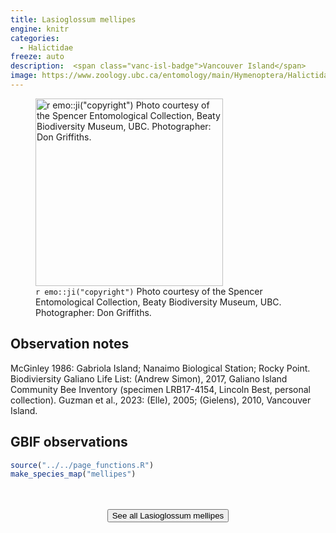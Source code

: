 ```yaml
---
title: Lasioglossum mellipes
engine: knitr
categories:
  - Halictidae
freeze: auto
description:  <span class="vanc-isl-badge">Vancouver Island</span>
image: https://www.zoology.ubc.ca/entomology/main/Hymenoptera/Halictidae/Lasioglossum%20mellipes%20female%20(3lateral)%20.jpg
---
```

![`r emo::ji("copyright")` Photo courtesy of the Spencer Entomological Collection, Beaty Biodiversity Museum, UBC. Photographer: Don Griffiths.](https://www.zoology.ubc.ca/entomology/main/Hymenoptera/Halictidae/Lasioglossum%20mellipes%20female%20(3lateral)%20.jpg){height=300}

## Observation notes  
McGinley 1986: <span class="hl-place-name">Gabriola Island</span>; <span class="hl-place-name"><span class="hl-place-name">Nanaimo</span> Biological Station</span>; <span class="hl-place-name">Rocky Point</span>. Biodiviersity Galiano Life List: (Andrew Simon), 2017, <span class="hl-place-name">Galiano Island</span> Community Bee Inventory (specimen LRB17-4154, Lincoln Best, personal collection). Guzman et al., 2023: (Elle), 2005; (Gielens), 2010, <span class="hl-place-name"><span class="hl-place-name"><span class="hl-place-name">Vancouver</span> Is</span>land</span>.

## GBIF observations  


```r
source("../../page_functions.R")
make_species_map("mellipes")
```
<br><br>
<center>


<a href="https://www.zoology.ubc.ca/entomology/main/Hymenoptera/Halictidae/Lasioglossum%20mellipes.php"><button type="button" class="btn btn-secondary">See all Lasioglossum mellipes <i class="fa-solid fa-arrow-up-right-from-square"></i> </button></a>
</center>
